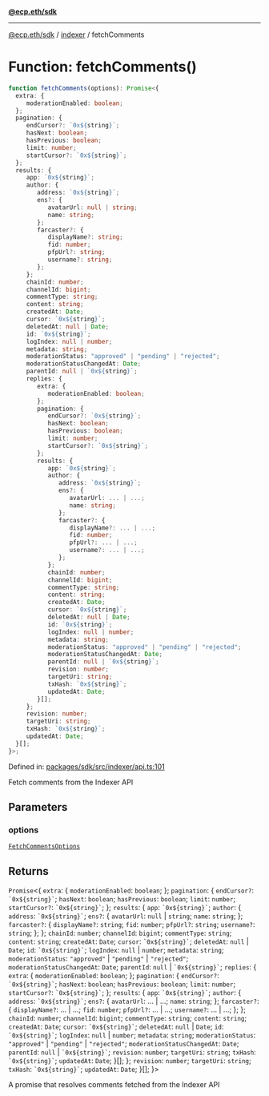 [**@ecp.eth/sdk**](../../index.mdx)

***

[@ecp.eth/sdk](/sdk-reference/index.mdx) / [indexer](/sdk-reference/indexer/index.mdx) / fetchComments

# Function: fetchComments()

```ts
function fetchComments(options): Promise<{
  extra: {
     moderationEnabled: boolean;
  };
  pagination: {
     endCursor?: `0x${string}`;
     hasNext: boolean;
     hasPrevious: boolean;
     limit: number;
     startCursor?: `0x${string}`;
  };
  results: {
     app: `0x${string}`;
     author: {
        address: `0x${string}`;
        ens?: {
           avatarUrl: null | string;
           name: string;
        };
        farcaster?: {
           displayName?: string;
           fid: number;
           pfpUrl?: string;
           username?: string;
        };
     };
     chainId: number;
     channelId: bigint;
     commentType: string;
     content: string;
     createdAt: Date;
     cursor: `0x${string}`;
     deletedAt: null | Date;
     id: `0x${string}`;
     logIndex: null | number;
     metadata: string;
     moderationStatus: "approved" | "pending" | "rejected";
     moderationStatusChangedAt: Date;
     parentId: null | `0x${string}`;
     replies: {
        extra: {
           moderationEnabled: boolean;
        };
        pagination: {
           endCursor?: `0x${string}`;
           hasNext: boolean;
           hasPrevious: boolean;
           limit: number;
           startCursor?: `0x${string}`;
        };
        results: {
           app: `0x${string}`;
           author: {
              address: `0x${string}`;
              ens?: {
                 avatarUrl: ... | ...;
                 name: string;
              };
              farcaster?: {
                 displayName?: ... | ...;
                 fid: number;
                 pfpUrl?: ... | ...;
                 username?: ... | ...;
              };
           };
           chainId: number;
           channelId: bigint;
           commentType: string;
           content: string;
           createdAt: Date;
           cursor: `0x${string}`;
           deletedAt: null | Date;
           id: `0x${string}`;
           logIndex: null | number;
           metadata: string;
           moderationStatus: "approved" | "pending" | "rejected";
           moderationStatusChangedAt: Date;
           parentId: null | `0x${string}`;
           revision: number;
           targetUri: string;
           txHash: `0x${string}`;
           updatedAt: Date;
        }[];
     };
     revision: number;
     targetUri: string;
     txHash: `0x${string}`;
     updatedAt: Date;
  }[];
}>;
```

Defined in: [packages/sdk/src/indexer/api.ts:101](https://github.com/ecp-eth/comments-monorepo/blob/main/packages/sdk/src/indexer/api.ts#L101)

Fetch comments from the Indexer API

## Parameters

### options

[`FetchCommentsOptions`](/sdk-reference/indexer/type-aliases/FetchCommentsOptions.mdx)

## Returns

`Promise`\<\{
  `extra`: \{
     `moderationEnabled`: `boolean`;
  \};
  `pagination`: \{
     `endCursor?`: `` `0x${string}` ``;
     `hasNext`: `boolean`;
     `hasPrevious`: `boolean`;
     `limit`: `number`;
     `startCursor?`: `` `0x${string}` ``;
  \};
  `results`: \{
     `app`: `` `0x${string}` ``;
     `author`: \{
        `address`: `` `0x${string}` ``;
        `ens?`: \{
           `avatarUrl`: `null` \| `string`;
           `name`: `string`;
        \};
        `farcaster?`: \{
           `displayName?`: `string`;
           `fid`: `number`;
           `pfpUrl?`: `string`;
           `username?`: `string`;
        \};
     \};
     `chainId`: `number`;
     `channelId`: `bigint`;
     `commentType`: `string`;
     `content`: `string`;
     `createdAt`: `Date`;
     `cursor`: `` `0x${string}` ``;
     `deletedAt`: `null` \| `Date`;
     `id`: `` `0x${string}` ``;
     `logIndex`: `null` \| `number`;
     `metadata`: `string`;
     `moderationStatus`: `"approved"` \| `"pending"` \| `"rejected"`;
     `moderationStatusChangedAt`: `Date`;
     `parentId`: `null` \| `` `0x${string}` ``;
     `replies`: \{
        `extra`: \{
           `moderationEnabled`: `boolean`;
        \};
        `pagination`: \{
           `endCursor?`: `` `0x${string}` ``;
           `hasNext`: `boolean`;
           `hasPrevious`: `boolean`;
           `limit`: `number`;
           `startCursor?`: `` `0x${string}` ``;
        \};
        `results`: \{
           `app`: `` `0x${string}` ``;
           `author`: \{
              `address`: `` `0x${string}` ``;
              `ens?`: \{
                 `avatarUrl`: ... \| ...;
                 `name`: `string`;
              \};
              `farcaster?`: \{
                 `displayName?`: ... \| ...;
                 `fid`: `number`;
                 `pfpUrl?`: ... \| ...;
                 `username?`: ... \| ...;
              \};
           \};
           `chainId`: `number`;
           `channelId`: `bigint`;
           `commentType`: `string`;
           `content`: `string`;
           `createdAt`: `Date`;
           `cursor`: `` `0x${string}` ``;
           `deletedAt`: `null` \| `Date`;
           `id`: `` `0x${string}` ``;
           `logIndex`: `null` \| `number`;
           `metadata`: `string`;
           `moderationStatus`: `"approved"` \| `"pending"` \| `"rejected"`;
           `moderationStatusChangedAt`: `Date`;
           `parentId`: `null` \| `` `0x${string}` ``;
           `revision`: `number`;
           `targetUri`: `string`;
           `txHash`: `` `0x${string}` ``;
           `updatedAt`: `Date`;
        \}[];
     \};
     `revision`: `number`;
     `targetUri`: `string`;
     `txHash`: `` `0x${string}` ``;
     `updatedAt`: `Date`;
  \}[];
\}\>

A promise that resolves comments fetched from the Indexer API
